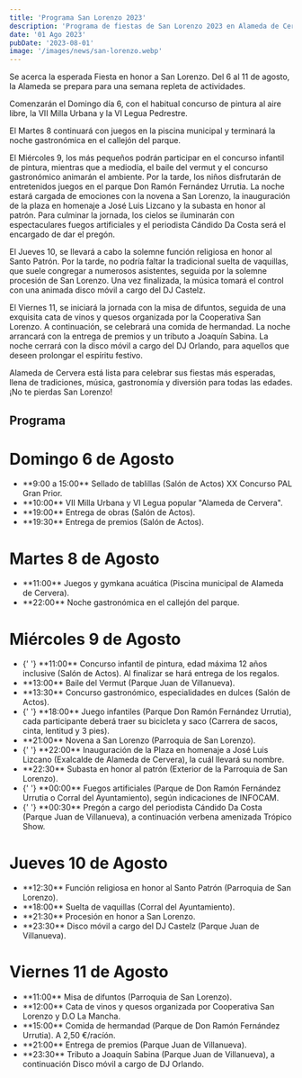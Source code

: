 ```yaml
---
title: 'Programa San Lorenzo 2023'
description: 'Programa de fiestas de San Lorenzo 2023 en Alameda de Cervera.'
date: '01 Ago 2023'
pubDate: '2023-08-01'
image: '/images/news/san-lorenzo.webp'
---
```


Se acerca la esperada Fiesta en honor a San Lorenzo. Del 6 al 11 de agosto, la Alameda se prepara para una semana repleta de actividades.

Comenzarán el Domingo día 6, con el habitual concurso de pintura al aire libre, la VII Milla Urbana y la VI Legua Pedrestre.

El Martes 8 continuará con juegos en la piscina municipal y terminará la noche gastronómica en el callejón del parque.

El Miércoles 9, los más pequeños podrán participar en el concurso infantil de pintura, mientras que a mediodía, el baile del vermut y el concurso gastronómico animarán el ambiente. Por la tarde, los niños disfrutarán de entretenidos juegos en el parque Don Ramón Fernández Urrutia. La noche estará cargada de emociones con la novena a San Lorenzo, la inauguración de la plaza en homenaje a José Luis Lizcano y la subasta en honor al patrón. Para culminar la jornada, los cielos se iluminarán con espectaculares fuegos artificiales y el periodista Cándido Da Costa será el encargado de dar el pregón.

El Jueves 10, se llevará a cabo la solemne función religiosa en honor al Santo Patrón. Por la tarde, no podría faltar la tradicional suelta de vaquillas, que suele congregar a numerosos asistentes, seguida por la solemne procesión de San Lorenzo. Una vez finalizada, la música tomará el control con una animada disco móvil a cargo del DJ Castelz.

El Viernes 11, se iniciará la jornada con la misa de difuntos, seguida de una exquisita cata de vinos y quesos organizada por la Cooperativa San Lorenzo. A continuación, se celebrará una comida de hermandad. La noche arrancará con la entrega de premios y un tributo a Joaquín Sabina. La noche cerrará con la disco móvil a cargo del DJ Orlando, para aquellos que deseen prolongar el espíritu festivo.

Alameda de Cervera está lista para celebrar sus fiestas más esperadas, llena de tradiciones, música, gastronomía y diversión para todas las edades. ¡No te pierdas San Lorenzo!

<h2 class='text-2xl font-medium title-font text-gray-800 xl:text-3xl text-center'>Programa</h2>

# Domingo 6 de Agosto

<ul class='flex flex-col space-y-4 md:space-y-2'>
	<li>**9:00 a 15:00** Sellado de tablillas (Salón de Actos) XX Concurso PAL Gran Prior.</li>
	<li>**10:00** VII Milla Urbana y VI Legua popular "Alameda de Cervera".</li>
	<li>**19:00** Entrega de obras (Salón de Actos).</li>
	<li>**19:30** Entrega de premios (Salón de Actos).</li>
</ul>

# Martes 8 de Agosto

<ul class='flex flex-col space-y-4'>
	<li> **11:00** Juegos y gymkana acuática (Piscina municipal de Alameda de Cervera).</li>
	<li> **22:00** Noche gastronómica en el callejón del parque.</li>
</ul>

# Miércoles 9 de Agosto

<ul class='flex flex-col space-y-4 md:space-y-2'>
	<li>
		{' '}
		**11:00** Concurso infantil de pintura, edad máxima 12 años inclusive (Salón de Actos). Al
		finalizar se hará entrega de los regalos.
	</li>
	<li> **13:00** Baile del Vermut (Parque Juan de Villanueva).</li>
	<li> **13:30** Concurso gastronómico, especialidades en dulces (Salón de Actos).</li>
	<li>
		{' '}
		**18:00** Juego infantiles (Parque Don Ramón Fernández Urrutia), cada participante deberá traer
		su bicicleta y saco (Carrera de sacos, cinta, lentitud y 3 pies).
	</li>
	<li> **21:00** Novena a San Lorenzo (Parroquia de San Lorenzo).</li>
	<li>
		{' '}
		**22:00** Inauguración de la Plaza en homenaje a José Luis Lizcano (Exalcalde de Alameda de
		Cervera), la cuál llevará su nombre.
	</li>
	<li> **22:30** Subasta en honor al patrón (Exterior de la Parroquia de San Lorenzo).</li>
	<li>
		{' '}
		**00:00** Fuegos artificiales (Parque de Don Ramón Fernández Urrutia o Corral del Ayuntamiento),
		según indicaciones de INFOCAM.
	</li>
	<li>
		{' '}
		**00:30** Pregón a cargo del periodista Cándido Da Costa (Parque Juan de Villanueva), a
		continuación verbena amenizada Trópico Show.
	</li>
</ul>

# Jueves 10 de Agosto

<ul class='flex flex-col space-y-4 md:space-y-2'>
	<li>**12:30** Función religiosa en honor al Santo Patrón (Parroquia de San Lorenzo).</li>
	<li>**18:00** Suelta de vaquillas (Corral del Ayuntamiento).</li>
	<li>**21:30** Procesión en honor a San Lorenzo.</li>
	<li>**23:30** Disco móvil a cargo del DJ Castelz (Parque Juan de Villanueva).</li>
</ul>

# Viernes 11 de Agosto

<ul class='flex flex-col space-y-4 md:space-y-2'>
	<li>**11:00** Misa de difuntos (Parroquia de San Lorenzo).</li>
	<li>**12:00** Cata de vinos y quesos organizada por Cooperativa San Lorenzo y D.O La Mancha.</li>
	<li>**15:00** Comida de hermandad (Parque de Don Ramón Fernández Urrutia). A 2,50 €/racíón.</li>
	<li>**21:00** Entrega de premios (Parque Juan de Villanueva).</li>
	<li>
		**23:30** Tributo a Joaquín Sabina (Parque Juan de Villanueva), a continuación Disco móvil a
		cargo de DJ Orlando.
	</li>
</ul>

